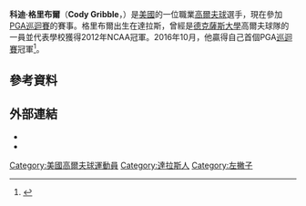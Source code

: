 {{Infobox golfer
| name              = Cody Gribble
| image             = 
| image_size        = <!-- e.g. 250px (default is 200px) -->
| caption           = 
| fullname          = 
| nickname          = 
| birth_date        = {{Birth date and age|1990|9|20}}
| birth_place       = [[達拉斯|達拉斯]]
| death_date        = <!-- {{Death date and age|YYYY|MM|DD|1990|9|20}} -->
| death_place       = 
| height            = {{height|ft=5|in=9}}
| weight            = {{convert|165|lb|kg st|abbr=on}}
| nationality       = {{USA}}
| residence         = 
| spouse            = 
| partner           = 
| children          = 
| college           = [[德克薩斯大學|德克薩斯大學]]
| yearpro           = 2013
| retired           = <!-- Year retired -->
| tour              = [[PGA巡迴賽|PGA巡迴賽]]
| extour            = [[PGA_Tour_Latinoamérica|PGA Tour Latinoamérica]]<br>[[Web.com_Tour|Web.com Tour]]
| prowins           = 1
| pgawins           = 1
| eurowins          = <!-- Number of European Tour wins -->
| japwins           = <!-- Number of Japan Golf Tour wins -->
| asiawins          = <!-- Number of Asian Tour wins -->
| sunwins           = <!-- Number of Sunshine Tour wins -->
| auswins           = <!-- Number of PGA Tour of Australasia wins -->
| nwidewins         = 
| chalwins          = <!-- Number of Challenge Tour wins -->
| champwins         = <!-- Number of Champions Tour wins -->
| seneurowins       = <!-- Number of European Seniors Tour wins -->
| otherwins         = <!-- Number of Other wins -->
| majorwins         = <!-- Number of Major Championship wins -->
| masters           = DNP
| usopen            = T21: 2014
| open              = DNP
| pga               = DNP
| wghofid           = <!-- World Golf Hall of Fame member ID -->
| wghofyear         = <!-- World Golf Hall of Fame year inducted -->
| award1            = <!-- Achievement or award details -->
| year1             = <!-- Year(s) of achievement or award -->
| award2            = 
| year2             = 
| awardssection     = <!-- location of awards page or section -->
}}
'''科迪·格里布爾'''（'''Cody Gribble'''，{{bd|1990年|9月20日||}}）是[[美國|美國]]的一位職業[[高爾夫球|高爾夫球]]選手，現在參加[[PGA巡迴賽|PGA巡迴賽]]的賽事。格里布爾出生在達拉斯，曾經是[[德克薩斯大學|德克薩斯大學]]高爾夫球隊的一員並代表學校獲得2012年NCAA冠軍。2016年10月，他贏得自己首個PGA[[巡迴賽|巡迴賽]]冠軍<ref>{{cite news |url=http://www.dailymail.co.uk/sport/golf/article-3889082/Cody-Gribble-claims-PGA-Tour-victory-Sanderson-Farms-Championship.html |title=Cody Gribble claims first PGA Tour victory after storming finish at Sanderson Farms Championship |newspaper=[[The_Daily_Mail|The Daily Mail]] |agency=Reuters |date=October 31, 2016 |first=Andrew |last=Both |accessdate=2016-11-14 |archive-date=2016-10-31 |archive-url=https://web.archive.org/web/20161031214244/http://www.dailymail.co.uk/sport/golf/article-3889082/Cody-Gribble-claims-PGA-Tour-victory-Sanderson-Farms-Championship.html |dead-url=no }}</ref>。

==參考資料==
{{reflist}}
==外部連結==
*{{PGATour player|39954}}
*{{OWGR|17508}}
[[Category:美國高爾夫球運動員|Category:美國高爾夫球運動員]]
[[Category:達拉斯人|Category:達拉斯人]]
[[Category:左撇子|Category:左撇子]]